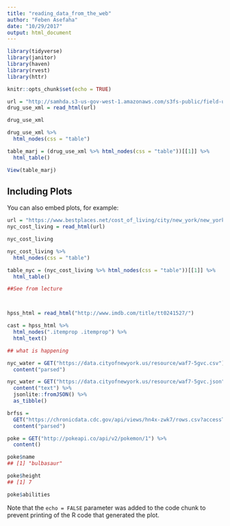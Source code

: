 ```yaml
---
title: "reading_data_from_the_web"
author: "Feben Asefaha"
date: "10/29/2017"
output: html_document
---
```


```r

library(tidyverse)
library(janitor)
library(haven)
library(rvest)
library(httr)

knitr::opts_chunk$set(echo = TRUE)
```


```r

url = "http://samhda.s3-us-gov-west-1.amazonaws.com/s3fs-public/field-uploads/2k15StateFiles/NSDUHsaeShortTermCHG2015.htm"
drug_use_xml = read_html(url)

drug_use_xml

drug_use_xml %>%
  html_nodes(css = "table")

table_marj = (drug_use_xml %>% html_nodes(css = "table"))[[1]] %>%
  html_table() 

View(table_marj)

```

## Including Plots

You can also embed plots, for example:

```r

url = "https://www.bestplaces.net/cost_of_living/city/new_york/new_york"
nyc_cost_living = read_html(url)

nyc_cost_living

nyc_cost_living %>%
  html_nodes(css = "table")

table_nyc = (nyc_cost_living %>% html_nodes(css = "table"))[[1]] %>%
  html_table() 

##See from lecture




```

```r

hpss_html = read_html("http://www.imdb.com/title/tt0241527/")

cast = hpss_html %>%
  html_nodes(".itemprop .itemprop") %>%
  html_text()

## what is happening
```

```r

nyc_water = GET("https://data.cityofnewyork.us/resource/waf7-5gvc.csv") %>% 
  content("parsed")

nyc_water = GET("https://data.cityofnewyork.us/resource/waf7-5gvc.json") %>% 
  content("text") %>%
  jsonlite::fromJSON() %>%
  as_tibble()

brfss = 
  GET("https://chronicdata.cdc.gov/api/views/hn4x-zwk7/rows.csv?accessType=DOWNLOAD") %>% 
  content("parsed")

```
```r

poke = GET("http://pokeapi.co/api/v2/pokemon/1") %>%
  content()

poke$name
## [1] "bulbasaur"

poke$height
## [1] 7

poke$abilities


```





Note that the `echo = FALSE` parameter was added to the code chunk to prevent printing of the R code that generated the plot.
